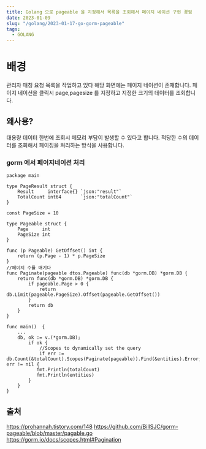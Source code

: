 ```yaml
---
title: Golang 으로 pageable 을 지정해서 목록을 조회해서 페이지 네이션 구현 경험
date: 2023-01-09
slug: "/golang/2023-01-17-go-gorm-pageable"
tags:
  - GOLANG
---
```


# 배경
관리자 매칭 요청 목록을 작업하고 있다
해당 화면에는 페이지 네이션이 존재합니다.
페이지 네이션을 클릭시 page,pagesize 를 지정하고 지정한 크기의 데이터를 조회합니다.

## 왜사용?

대용량 데이터 한번에 조회시 메모리 부담이 발생할 수 있다고 합니다.
적당한 수의 데이터를 조회해서 페이징을 처리하는 방식을 사용합니다.

### gorm 에서 페이지네이션 처리
```
package main

type PageResult struct {
	Result     interface{} `json:"result"`
	TotalCount int64       `json:"totalCount"`
}

const PageSize = 10

type Pageable struct {
	Page     int
	PageSize int
}

func (p Pageable) GetOffset() int {
	return (p.Page - 1) * p.PageSize
}
//페이지 수를 매기다
func Paginate(pageable dtos.Pageable) func(db *gorm.DB) *gorm.DB {
	return func(db *gorm.DB) *gorm.DB {
		if pageable.Page > 0 {
			return db.Limit(pageable.PageSize).Offset(pageable.GetOffset())
		}
		return db
	}
}

func main()  {
	...
	db, ok := v.(*gorm.DB);
        if ok {
            //Scopes to dynamically set the query
            if err := db.Count(&totalCount).Scopes(Paginate(pageable)).Find(&entities).Error; err != nil {
           fmt.Println(totalCount)
           fmt.Println(entities)
        }
	}
}
```

## 출처
https://prohannah.tistory.com/148
https://github.com/BillSJC/gorm-pageable/blob/master/pagable.go
https://gorm.io/docs/scopes.html#Pagination